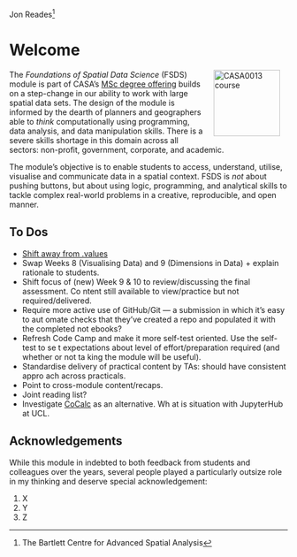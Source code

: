 
Jon Reades[^index-1] <a href="https://twitter.com/jreades"><img src="img/Twitter social icons - circle - blue.png" height="17" /></a> <a href="https://www.github.com/jreades"><img src="img/GitHub-Mark-120px-plus.png" height="17" /></a>

[^index-1]: The Bartlett Centre for Advanced Spatial Analysis

# Welcome {.unnumbered}

<a href="https://www.ucl.ac.uk/bartlett/casa/"><img src="img/casa_logo.jpg" alt="CASA0013 course" width="120" align="right" style="margin: 0 1em 0 1em"/></a>

The *Foundations of Spatial Data Science* (FSDS) module is part of CASA's [MSc degree offering](https://www.ucl.ac.uk/bartlett/casa/programmes) builds on a step-change in our ability to work with large spatial data sets. The design of the module is informed by the dearth of planners and geographers able to *think* computationally using programming, data analysis, and data manipulation skills. There is a severe skills shortage in this domain across all sectors: non-profit, government, corporate, and academic.

The module's objective is to enable students to access, understand, utilise, visualise and communicate data in a spatial context. FSDS is *not* about pushing buttons, but about using logic, programming, and analytical skills to tackle complex real-world problems in a creative, reproducible, and open manner.

## To Dos

- [Shift away from .values](https://stackoverflow.com/questions/17241004/how-do-
i-convert-a-pandas-series-or-index-to-a-numpy-array/54324513#54324513)
- Swap Weeks 8 (Visualising Data) and 9 (Dimensions in Data) + explain rationale
 to students.
- Shift focus of (new) Week 9 & 10 to review/discussing the final assessment. Co
ntent still available to view/practice but not required/delivered.
- Require more active use of GitHub/Git — a submission in which it’s easy to aut
omate checks that they’ve created a repo and populated it with the completed not
ebooks?
- Refresh Code Camp and make it more self-test oriented. Use the self-test to se
t expectations about level of effort/preparation required (and whether or not ta
king the module will be useful).
- Standardise delivery of practical content by TAs: should have consistent appro
ach across practicals.
- Point to cross-module content/recaps.
- Joint reading list?
- Investigate [CoCalc](https://cocalc.com/software/python) as an alternative. Wh
at is situation with JupyterHub at UCL.

## Acknowledgements

While this module in indebted to both feedback from students and colleagues over the years, several people played a particularly outsize role in my thinking and deserve special acknowledgement:

1. X
2. Y
3. Z



